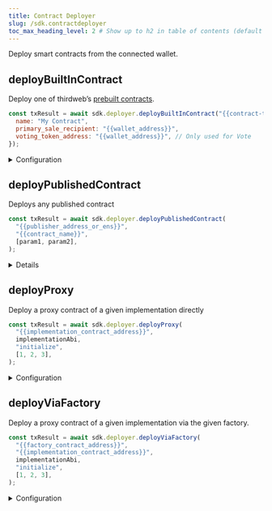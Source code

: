 ```yaml
---
title: Contract Deployer
slug: /sdk.contractdeployer
toc_max_heading_level: 2 # Show up to h2 in table of contents (default is up to h3)
---
```


Deploy smart contracts from the connected wallet.

## deployBuiltInContract

Deploy one of thirdweb&rsquo;s [prebuilt contracts](https://portal.thirdweb.com/pre-built-contracts).

```javascript
const txResult = await sdk.deployer.deployBuiltInContract("{{contract-type}}", {
  name: "My Contract",
  primary_sale_recipient: "{{wallet_address}}",
  voting_token_address: "{{wallet_address}}", // Only used for Vote
});
```

<details>
    <summary>Configuration</summary>
    <div>

#### contractType

The name of the contract to deploy.

Must be one of the following string values:

```typescript
"nft-drop" |
  "edition-drop" |
  "edition" |
  "marketplace" |
  "marketplace-v3" |
  "multiwrap" |
  "nft-collection" |
  "pack" |
  "signature-drop" |
  "split" |
  "token-drop" |
  "token" |
  "vote";
```

### contractMetadata

An object containing the metadata for the contract to deploy.

```typescript
{
  // Required parameters
  name: "My Contract", // Name of the contract
  primary_sale_recipient: "{{wallet_address}}", // Wallet address to receive funds from sales
  voting_token_address: "{{wallet_address}}", // Only used for Vote

  // Optional metadata
  app_uri: "https://example.com", // Website of your contract dApp
  description: "This is a great contract", // Description of your contract
  external_link: "https://example.com", // External link to view contract info on your website
  symbol: "MYCON", // Symbol of the contract tokens
  image: "https://some-image-here.png", // Image to use for the contract

  // Optional Platform fee information
  platform_fee_basis_points: 100,
  platform_fee_recipient: "{{wallet_address}}",

  // Optional Royalty fee information
  fee_recipient: "{{wallet_address}}",
  seller_fee_basis_points: 100,

  // Optional Vote specific parameters
  proposal_token_threshold: 100,
  voting_delay_in_blocks: 100,
  voting_period_in_blocks: 100,
  voting_quorum_fraction: 0.5,

  // Optional split specific parameters
  recipients: [
    {
      address: "{{wallet_address}}",
      sharesBps: 100,
    },
  ],

  // Optional Gasless specific parameters
  trusted_forwarders: ["{{wallet_address}}"],
};
```

</div>
</details>

## deployPublishedContract

Deploys any published contract

```javascript
const txResult = await sdk.deployer.deployPublishedContract(
  "{{publisher_address_or_ens}}",
  "{{contract_name}}",
  [param1, param2],
);
```

<details>

#### publisher address

address or ENS of the publisher address. ex: deployer.thirdweb.eth

### contract name

the name of the published contract to deploy. ex: TokenERC721

### constructor arguments

array of constructor arguments for the contract.

### version

version of the published contract. defaults to 'latest'.


</details>

## deployProxy

Deploy a proxy contract of a given implementation directly

```javascript
const txResult = await sdk.deployer.deployProxy(
  "{{implementation_contract_address}}",
  implementationAbi,
  "initialize",
  [1, 2, 3],
);
```

<details>
    <summary>Configuration</summary>
    <div>

#### implementationAddress

The address of the implementation contract to deploy.

Must be a `string`.

#### implementationAbi

The ABI of the implementation contract to deploy.

Must be a `ContractInterface`.

#### initializeFunction

The name of the function to call on the implementation contract after deployment.

Must be a `string`.

#### initializeArgs

The arguments to pass to the `initializeFunction` function.

Must be an `Array<any>`.

</div>
</details>

## deployViaFactory

Deploy a proxy contract of a given implementation via the given factory.

```javascript
const txResult = await sdk.deployer.deployViaFactory(
  "{{factory_contract_address}}",
  "{{implementation_contract_address}}",
  implementationAbi,
  "initialize",
  [1, 2, 3],
);
```

<details>
    <summary>Configuration</summary>
    <div>

#### factoryAddress

The address of the factory contract to deploy via.

Must be a `string`.

#### implementationAddress

The address of the implementation contract to deploy.

Must be a `string`.

#### implementationAbi

The ABI of the implementation contract to deploy.

Must be a `ContractInterface`.

#### initializeFunction

The name of the function to call on the implementation contract after deployment.

Must be a `string`.

#### initializeArgs

The arguments to pass to the `initializeFunction` function.

Must be an array of `any` values.

</div>
</details>
